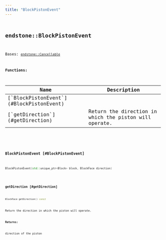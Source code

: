 ```yaml
---
title: "BlockPistonEvent"
---
```


## <code className="doc-symbol doc-symbol-class"/> endstone::BlockPistonEvent

Bases: [`endstone::Cancellable`](cancellable)
















**Functions:**

<table>
<thead>
   <tr>
      <th>Name</th>
      <th>Description</th>
   </tr>
</thead>
<tbody>
<tr key="classendstone_1_1_block_piston_event_1a4045e305bbfc65226b898f11a7ec8389">
    <td>[`BlockPistonEvent`](#BlockPistonEvent)</td>
    <td></td>
</tr>
<tr key="classendstone_1_1_block_piston_event_1ae3e821b114d8430fbfba8db2c7fdfa9a">
    <td>[`getDirection`](#getDirection)</td>
    <td>Return the direction in which the piston will operate.</td>
</tr>
</tbody>
</table>

### <code className="doc-symbol doc-symbol-function"/> BlockPistonEvent [#BlockPistonEvent]

```cpp
BlockPistonEvent(std::unique_ptr<Block> block, BlockFace direction)
```
### <code className="doc-symbol doc-symbol-function"/> getDirection [#getDirection]

```cpp
BlockFace getDirection() const
```

Return the direction in which the piston will operate.





**Returns:**

direction of the piston 





        